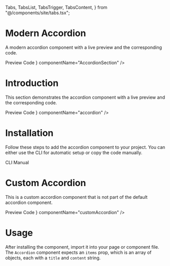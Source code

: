   Tabs,
  TabsList,
  TabsTrigger,
  TabsContent,
} from "@/components/site/tabs.tsx";


<AI dir="left"/>

#  Modern Accordion
A modern accordion component with a live preview and the corresponding code.


<Tabs defaultValue="preview" className="">
  <TabsList>
    <TabsTrigger value="preview">Preview</TabsTrigger>
    <TabsTrigger value="code">Code</TabsTrigger>
  </TabsList>
  <TabsContent value="preview">
    <ComponentRenderer component={<AccordionSection />} componentName="AccordionSection" />
  </TabsContent>
  <TabsContent value="code">
    <CodeBlock filePath="src/app/docs/accordion/accordion2.tsx" />
  </TabsContent>
</Tabs>



# Introduction
This section demonstrates the accordion component with a live preview and the corresponding code.


<Tabs defaultValue="preview" className="">
  <TabsList>
    <TabsTrigger value="preview">Preview</TabsTrigger>
    <TabsTrigger value="code">Code</TabsTrigger>
  </TabsList>
  <TabsContent value="preview">
    <ComponentRenderer component={<AccordionPage />} componentName="accordion" />
  </TabsContent>
  <TabsContent value="code">
    <CodeBlock filePath="src/app/docs/accordion/accordion-view.tsx" />
  </TabsContent>
</Tabs>


# Installation
Follow these steps to add the accordion component to your project. You can either use the CLI for automatic setup or copy the code manually.

<Tabs defaultValue="cli" className="">
  <TabsList>
    <TabsTrigger value="cli">CLI</TabsTrigger>
    <TabsTrigger value="manual">Manual</TabsTrigger>
  </TabsList>
  <TabsContent value="cli">
    <Cli command={`add accordion.json`} />
  </TabsContent>

  <TabsContent value="manual">
    <CodeBlock filePath="src/app/docs/accordion/accordion.tsx" />
  </TabsContent>
</Tabs>


# Custom Accordion
This is a custom accordion component that is not part of the default accordion component.


<Tabs defaultValue="preview" className="">
  <TabsList>
    <TabsTrigger value="preview">Preview</TabsTrigger>
    <TabsTrigger value="code">Code</TabsTrigger>
  </TabsList>
  <TabsContent value="preview">
    <ComponentRenderer component={<CustomAccordion />} componentName="customAccordion" />
  </TabsContent>
  <TabsContent value="code">
    <CodeBlock filePath="src/app/docs/accordion/customAccordion.tsx" />
  </TabsContent>
</Tabs>



# Usage
After installing the component, import it into your page or component file. The `Accordion` component expects an `items` prop, which is an array of objects, each with a `title` and `content` string.
